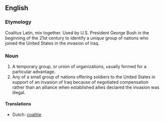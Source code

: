 ==English==
===Etymology===
Coalitus Latin, mix together. Used by U.S. President George Bush in the beginning of the 21st century to identify a unique group of nations who joined the United States in the invasion of Iraq.

===Noun===
#  A temporary group, or union of organizations, usually formed for a particular advantage.
#  Any of a small group of nations offering soldiers to the United States in support of an invasion of Iraq because of negotiated compensation rather than an alliance when established allies declared the invasion was illegal.

====Translations====
* Dutch: [[coalitie]]